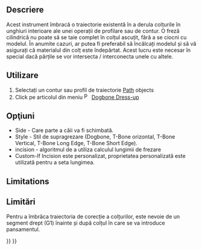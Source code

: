 <languages/>

{{Docnav
|[[CAM_DressupPathBoundary|DressupPathBoundary]]
|[[CAM_DressupDragKnife|DressupDragKnife]]
|[[CAM_Workbench|CAM]]
|IconL=CAM_DressupPathBoundary.svg
|IconR=CAM_DressupDragKnife.svg
|IconC=Workbench_CAM.svg
}}

<div class="mw-translate-fuzzy">
{{GuiCommand|Name=Path DressupTag|Workbenches=[[Path Workbench|Path]]|MenuLocation=Path → Path Dressup → Dogbone Dress-up|SeeAlso=[[Path_DressupTag|Path_DressupTag]], [[Path_DressupRampEntry|Path_DressupRampEntry]], [[Path_DressupDragKnife|Path_DressupDragKnife]] }}
</div>

<span id="Description"></span>
==Descriere==

<div class="mw-translate-fuzzy">
Acest instrument îmbracă o traiectorie existentă în a derula colțurile în unghiuri interioare ale unei operații de profilare sau de contur. O freză cilindrică nu poate să se taie complet în colțul ascuțit, fără a se ciocni cu modelul. În anumite cazuri, ar putea fi preferabil să încălcați modelul și să vă asigurați că materialul din colț este îndepărtat. Acest lucru este necesar în special dacă părțile se vor intersecta / interconecta unele cu altele.
</div>

<span id="Usage"></span>
==Utilizare==

<div class="mw-translate-fuzzy">
# Selectați un contur sau profil de traiectorie  [[Path  Workbench|Path]] objects
# Click pe articolul din meniu [[Image:Path Dressup.png|16px]] [[Path DressupDogbone|Dogbone Dress-up]]
</div>

<span id="Options"></span>
== Opţiuni ==

<div class="mw-translate-fuzzy">
* Side - Care parte a căii va fi schimbată.
* Style - Stil de supragrezare (Dogbone, T-Bone orizontal, T-Bone Vertical, T-Bone Long Edge, T-Bone Short Edge).
* incision - algoritmul de a utiliza calculul lungimii de frezare
* Custom-If Incision este personalizat, proprietatea personalizată este utilizată pentru a seta lungimea.
</div>

==Limitations==

<div class="mw-translate-fuzzy">
==Limitări==
Pentru a îmbrăca traiectoria de corecție a colțurilor, este nevoie de un segment drept (G1) înainte și după colțul în care se va introduce pansamentul.
</div>


{{Docnav
|[[CAM_DressupPathBoundary|DressupPathBoundary]]
|[[CAM_DressupDragKnife|DressupDragKnife]]
|[[CAM_Workbench|CAM]]
|IconL=CAM_DressupPathBoundary.svg
|IconR=CAM_DressupDragKnife.svg
|IconC=Workbench_CAM.svg
}}

{{CAM_Tools_navi{{#translation:}}}}
{{Userdocnavi{{#translation:}}}}